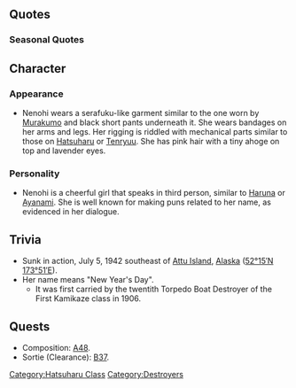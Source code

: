 {{ShipPageHeader}}

==Quotes==
{{ShipQuotes
|Introduction = 初めまして、子日だよ。艦名、読みづらくなんかないよね？ねえ？
|Introduction/En = Hello, it's Nenohi. I hope my name wasn't hard to read, yes?
|Introduction/Note = The whole dialogue is riddled with puns; given note 3, we should let it be.

|Introduction/Kai = は～い、子日だよ。艦名もう覚えたよね？ねえ？ねえ～！
|Introduction/Kai/En = Ye~s! It's Nenohi. Have you memorized my name? hey? Hey~!

|Library = 丸一計画で建造された、初春型駆逐艦2番艦の子日だよ。<br>初春などの姉妹艦で第21駆逐隊を編成して色々と頑張ったんだよ。<br>なに？潜水艦…？嫌いキライ！
|Library/En = I'm Nenohi, second ship of the Hatsuharu class built under the Maru-1 program.<br>I'm working hard to organize many things for my 21st Destroyer Corps sister ships, such as Hatsuharu sister ships.<br>What? Submarines ...? I REALLY hate them!
|Library/Note = The Maru-1 Program was the IJN's first of four pre-war buildups.  Nenohi was very active in Vietnam before the Pacific War started. USS Triton, a submarine, sank Nenohi in the Aleutians; not suprisingly Inazuma rescued the Nenohi's survivors.

|Secretary 1 = 今日は何の日？子日だよ
|Secretary 1/En = What day is today?it's Nenohi day.
|Secretary 1/Note = Kyou wa nannohi? Nenohi dayo.
A bad pun, since Nenohi's name contains the word for "day", and sounds similar to "what day?"

|Secretary 2 = うん、提督も大好きだよ！
|Secretary 2/En = Yeah, I love the admiral too!

|Secretary 2/Kai = ねーのひっだよ♪ねーのーひー、ねぇのぉひぃ♪
|Secretary 2/Kai/En = It's Nenohi♪ Ne-no-hi~ Neh-Noh-Hee~

|Secretary 3 = 提督もうちょっとリズムが欲しいな。ｳﾌﾌ
|Secretary 3/En = Admiral, don't you want to be more in sync with me?

|Idle/Kai = うがぁ～、なんか子日、たいくつ。ぶっちゃけ子日退屈。提督、なんかしよっ☆なんかっ♪
|Idle/Kai/En = Ahgaa~ somehow Nenohi, is bored... I'll admit that I'm bored. Let's do something Admiral, anything♪

|Secretary Married = 今日はどんな日かなぁ。
|Secretary Married/En = I wonder what kind of day today will be~

|Secretary Married/Kai = ねぇ、子日も心配してんだよ？提督、時々は休もうよね？子日も休む～♪
|Secretary Married/Kai/En = Hey, Nenohi's worried about you too, you know? Admiral, let's take a break every now and then, okay? Nenohi will rest too～♪

|Wedding = 今日はね、何の日か知ってる？ …やだなぁ、子日！ じゃなくて、子日が告白する日。誰にか、って？ 提督のイジワルぅ！
|Wedding/En = Hey, do you know what day it is today? ...Gee, it's Nenohi! No, that's not it, it's the day Nenohi will confess. To who, you asked? Admiral, you meanie!

|Looking At Scores = 提督、電文、届いてるみたいよ
|Looking At Scores/En = Admiral, seems like the telegram has arrived.

|Looking At Scores/Kai = 提督、子日も情報見るよ。ふむふむ、ふぅむ～
|Looking At Scores/Kai/En = Admiral, Nenohi wanna look at the report too. Oh oh, Oooooh~

|Joining A Fleet = 待ってましたぁ！
|Joining A Fleet/En = I have been waiting for it!

|Joining A Fleet/Kai = よし、待ってましたぁ！子日、抜錨!
|Joining A Fleet/Kai/En = Okay, I've been waiting for it! Nenohi, setting sail!

|Equipment 1 = やっほーい、体が軽いなあ
|Equipment 1/En = Woohoo, I feel light!

|Equipment 2 = 今日はどんな日かな
|Equipment 2/En = I wonder what day is today?

|Equipment 3 = 子日、強くなった気がする！
|Equipment 3/En = Nenohi feels like she has become stronger!

|Supply = 子日、強くなった気がする！
|Supply/En = Nenohi feels like she has become stronger!

|Supply/Kai = ほ～きゅ～　子日、感激ぃ！
|Supply/Kai/En = Supplies~ Nenohi's impressed!

|Docking Minor = ふー、癒されるなあー！
|Docking Minor/En = Aaah... that hits the spot.

|Docking Major = 子日、ちょっとお休みするね！
|Docking Major/En = Please let Nenohi sleep for a while.

|Construction = 新メンバー到来！
|Construction/En = A new member has arrived!

|Returning From Sortie = 艦隊が戻ってきたよ。お疲れ様ぁ
|Returning From Sortie/En = The fleet has returned. Thanks for your hard work~

|Starting A Sortie = 子日！出撃の日！
|Starting A Sortie/En = Nenohi time is sortie time!

|Battle Start = 砲雷撃戦張り切っていきましょう
|Battle Start/En = Let's go all out on the shelling and torpedoing!

|Battle Start/Kai = 子日、張り切って撃ちまぁす！てぇぃ！
|Battle Start/Kai/En = Nenohi, vigorously engaging! Fire!

|Attack = うりゃー
|Attack/En = Take that!

|Night Battle = 無駄無駄無駄ぁ
|Night Battle/En = USELESS! USELESS! USELESS~!
|Night Battle/Note = A reference to JoJo’s Bizarre Adventure.

|Night Attack = 子日アターック
|Night Attack/En = Nenohi attack!

|Night Attack/Kai = 子日の攻撃……、子日アターック！
|Night Attack/Kai/En = Nenohi's attack... Nenohi attack!

|MVP = んっんー、どうだ、まいった？子日は可愛いだけじゃないんだよ
|MVP/En = Mmhm... you give up yet? Nenohi has more than just looks, you know!

|Minor Damage 1 = うぅー…悔しいよぉ…
|Minor Damage 1/En = Argh... how frustrating...

|Minor Damage 2 = ひゃんっ！
|Minor Damage 2/En = Hyan!

|Major Damage = 狙い撃ちするなんて…ひどぉい！
|Major Damage/En = Shooting at Nenohi, what a meanie!

|Sunk = ごめんね…提督…先に…いくね…
|Sunk/En = Sorry... Admiral... I'll... leave first...
}}

===Seasonal Quotes===
{{Shipquoteseasonal
|Christmas2014 = ひゃあ！ クリスマスだよ、クリスマス！ ねのひ、クリスマス大好き！　…で、クリスマスって、何の日？ だっけかー？
|Christmas2014_EN = Wah! It's Christmas, Christmas! Nenohi loves Christmas! ... So, what day does Christmas fall on, again...?
|Christmas2014_Clip = {{Audio|file=Nenohi_christmas2014.ogg}}
|Christmas2014_Note = Same as [[Seasonal/Christmas_2015|Christmas 2015]]

|NewYear2015 = 新年！あけおめ！ことよろ！なのっ！本年も、子日をどうぞよろしくだよ？ねっ？
|NewYear2015_EN = New year! Happy New Year! Regards for this year! Yes! Please take care of me this year too. Ok?
|NewYear2015_Clip = {{Audio|file=Nenohi_2015newyear.ogg}}
|NewYear2015_Note = Also appeared on [[Seasonal/New_Year_2016|New Year 2016]]

|SecondAnniversary2015 = 今日は何の日？そう、子日…じゃないけど、特別の日、やったね～
|SecondAnniversary2015_EN = What day is it? Yep, it's Nenohi... wait, it's a special day. I did it!
|SecondAnniversary2015_Clip = {{Audio|file=Nenohi_Second_Anniversary.ogg}}
|SecondAnniversary2015_Note = 

|Setsubun2016 = 二月といえば子日…じゃなくって節分だよー節分。豆投げるよー、とおー！
|Setsubun2016_EN = If it's February, it's got to be Nenohi.... I mean, Setsubun-- Setsubun. I'll throw the beans--, too!
|Setsubun2016_Clip = {{Audio|file=Nenohi-Setsubun.ogg}}
|Setsubun2016_Note = The sound effect is pronounced taw <br> From [[Seasonal/Setsubun_2015|Setsubun 2015]]

|ThirdAnniversary2016 = 今日は何の日？そう、子日…じゃないけど、特別の日、やったね～
|ThirdAnniversary2016_EN = What day is it today? Yeah! It's Nenohi~! It's not, but it's a special day! Yeah!
|ThirdAnniversary2016_Clip = {{Audio|file=Nenohi_Second_Anniversary.ogg}}
|ThirdAnniversary2016_Note = From [[Seasonal/Second_Anniversary]]
}}

==Character==

===Appearance===
*Nenohi wears a serafuku-like garment similar to the one worn by [[Murakumo]] and black short pants underneath it. She wears bandages on her arms and legs. Her rigging is riddled with mechanical parts similar to those on [[Hatsuharu]] or [[Tenryuu]]. She has pink hair with a tiny ahoge on top and lavender eyes.

===Personality===
*Nenohi is a cheerful girl that speaks in third person, similar to [[Haruna]] or [[Ayanami]]. She is well known for making puns related to her name, as evidenced in her dialogue.

==Trivia==
*Sunk in action, July 5, 1942 southeast of [http://en.wikipedia.org/wiki/Attu_Island Attu Island], [http://en.wikipedia.org/wiki/Alaska Alaska] ([http://tools.wmflabs.org/geohack/geohack.php?pagename=Japanese_destroyer_Nenohi&params=52_15_N_173_51_E_type:event 52°15′N 173°51′E]).
*Her name means "New Year's Day".
**It was first carried by the twentith Torpedo Boat Destroyer of the First Kamikaze class in 1906.

==Quests==
*Composition: [[Quests#A48|A48]].
*Sortie (Clearance): [[Quests#B37|B37]].

{{ShipPageFooter}}
[[Category:Hatsuharu Class]]
[[Category:Destroyers]]